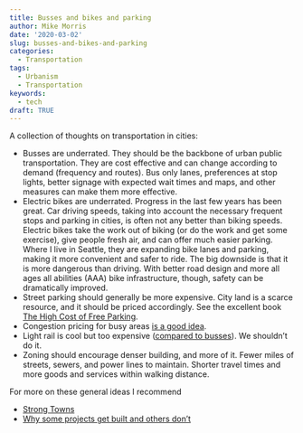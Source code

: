 ```yaml
---
title: Busses and bikes and parking
author: Mike Morris
date: '2020-03-02'
slug: busses-and-bikes-and-parking
categories:
  - Transportation
tags:
  - Urbanism
  - Transportation
keywords:
  - tech
draft: TRUE
---
```


A collection of thoughts on transportation in cities:

* Busses are underrated. They should be the backbone of urban public transportation. They are cost effective and can change according to demand (frequency and routes). Bus only lanes, preferences at stop lights, better signage with expected wait times and maps, and other measures can make them more effective.  
* Electric bikes are underrated. Progress in the last few years has been great. Car driving speeds, taking into account the necessary frequent stops and parking in cities, is often not any better than biking speeds. Electric bikes take the work out of biking (or do the work and get some exercise), give people fresh air, and can offer much easier parking. Where I live in Seattle, they are expanding bike lanes and parking, making it more convenient and safer to ride. The big downside is that it is more dangerous than driving. With better road design and more all ages all abilities (AAA) bike infrastructure, though, safety can be dramatically improved. 
* Street parking should generally be more expensive. City land is a scarce resource, and it should be priced accordingly. See the excellent book [The High Cost of Free Parking](https://www.amazon.com/High-Cost-Free-Parking-Updated/dp/193236496X). 
* Congestion pricing for busy areas [is a good idea](https://ops.fhwa.dot.gov/congestionpricing/cp_what_is.htm).
* Light rail is cool but too expensive ([compared to busses](http://conversableeconomist.blogspot.com/2019/03/why-economist-usually-oppose-new-light.html)). We shouldn't do it.
* Zoning should encourage denser building, and more of it. Fewer miles of streets, sewers, and power lines to maintain. Shorter travel times and more goods and services within walking distance. 

For more on these general ideas I recommend 

* [Strong Towns](https://www.strongtowns.org/)
* [Why some projects get built and others don't](https://www.nber.org/papers/w23686)




